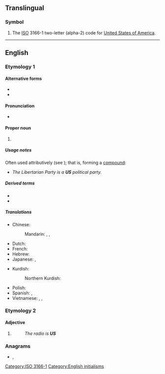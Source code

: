 {{also|Appendix:Variations of "us"}}
==Translingual==

===Symbol===
{{head|mul|symbol}}

# The [[ISO]] 3166-1 two-letter (alpha-2) code for [[United States of America]].

[[Category:ISO 3166-1]]

----

==English==

===Etymology 1===

====Alternative forms====
* {{l|en|U.S.}}
* {{l|en|U. S.}}

====Pronunciation====
* {{IPA|/juː.ɛs/|lang=en}}

====Proper noun====
{{en-proper noun}}

# {{abbreviation of|United States|lang=en}}

=====Usage notes=====
Often used attributively (see {{ll|en|attributive noun}}); that is, forming a [[compound]]:
* ''The Libertarian Party is a '''US''' political party.''

=====Derived terms=====
* {{l|en|US-ian}}
* {{l|en|US American}}

=====Translations=====
{{trans-top-also|abbreviation of United States|USA}}
* Chinese:
*: Mandarin: {{t+|cmn|美|tr=Měi|sc=Hani}}, {{t+|cmn|美國|sc=Hani}}, {{t+|cmn|美国|tr=Měiguó|sc=Hani}}
* Dutch: {{t+|nl|VS|m-p}}
* French: {{t+|fr|EU|m-p}}
* Hebrew: {{t|he|ארה״ב|f|tr=arháb|alt=ארה"ב}}
* Japanese: {{t+|ja|米|tr=べい, Bei}}, {{t+|ja|米国|tr=べいこく, Beikoku}}
{{trans-mid}}
* Kurdish:
*: Northern Kurdish: {{t|kmr|AY}}
* Polish: {{t|pl|St.Zj.|m-p}}
* Spanish: {{t+|es|EE. UU.|m-p}}, {{t|es|EU|m-p}}
* Vietnamese: {{t+|vi|Mỹ}}, {{t|vi|Mỹ Quốc}}, {{t+|vi|Hoa Kỳ}}
{{trans-bottom}}

===Etymology 2===

====Adjective====
{{en-adj|?}}

# {{abbreviation of|unserviceable|lang=en}}
#: ''The radio is '''US''' ''

===Anagrams===
* {{l|en|SU}}, {{l|en|Su}}

[[Category:English initialisms]]